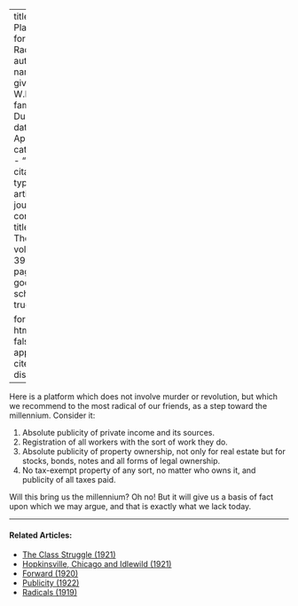 
---
title: 'A Platform for Radicals'
author:
  - name:
      given: W.E.B.
      family: Du Bois
date: Apr. 1932
categories: 
  - ""
citation: 
  type: article-journal
  container-title: The Crisis
  volume: 39
  issue: 4
  page: 131
google-scholar: true

format:
  html:
    toc: false
    appendix-cite-as: display
---


Here is a platform which does not involve murder or revolution, but which we recommend to the most radical of our friends, as a step toward the millennium. Consider it:

1. Absolute publicity of private income and its sources.
2. Registration of all workers with the sort of work they do.
3. Absolute publicity of property ownership, not only for real estate but for stocks, bonds, notes and all forms of legal ownership.
4. No tax-exempt property of any sort, no matter who owns it, and publicity of all taxes paid.

Will this bring us the millennium? Oh no! But it will give us a basis of fact upon which we may argue, and that is exactly what we lack today.

<!-- Similar articles start here -->

<hr>
#### Related Articles:

* [The Class Struggle (1921)](/Volumes/22/04/class_struggle.html)
* [Hopkinsville, Chicago and Idlewild (1921)](/Volumes/22/04/hopkinsville.html)
* [Forward (1920)](/Volumes/20/05/forward.html)
* [Publicity (1922)](/Volumes/24/01/publicity.html)
* [Radicals (1919)](/Volumes/19/02/radicals.html)

<!-- Similar articles end here -->